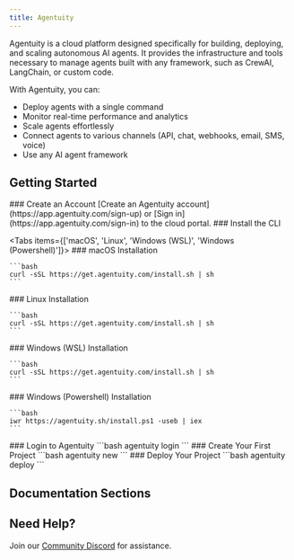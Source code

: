 ```yaml
---
title: Agentuity
---
```


Agentuity is a cloud platform designed specifically for building, deploying, and scaling 
autonomous AI agents. It provides the infrastructure and tools necessary to manage agents 
built with any framework, such as CrewAI, LangChain, or custom code.

With Agentuity, you can:
- Deploy agents with a single command
- Monitor real-time performance and analytics
- Scale agents effortlessly
- Connect agents to various channels (API, chat, webhooks, email, SMS, voice)
- Use any AI agent framework

## Getting Started


<Steps>
<Step>
### Create an Account
[Create an Agentuity account](https://app.agentuity.com/sign-up) or [Sign in](https://app.agentuity.com/sign-in) to the cloud portal.
</Step>

<Step>
### Install the CLI


<Tabs items={['macOS', 'Linux', 'Windows (WSL)', 'Windows (Powershell)']}>
  <Tab>
    ### macOS Installation

    ```bash
    curl -sSL https://get.agentuity.com/install.sh | sh
    ```
  </Tab>
  <Tab>
    ### Linux Installation

    ```bash
    curl -sSL https://get.agentuity.com/install.sh | sh
    ```
  </Tab>
  <Tab>
    ### Windows (WSL) Installation

    ```bash
    curl -sSL https://get.agentuity.com/install.sh | sh
    ```
  </Tab>
  <Tab>
    ### Windows (Powershell) Installation

    ```bash
    iwr https://agentuity.sh/install.ps1 -useb | iex
    ```
  </Tab>
</Tabs>
</Step>

<Step>
### Login to Agentuity
```bash
agentuity login
```
</Step>

<Step>
### Create Your First Project
```bash
agentuity new
```
</Step>

<Step>
### Deploy Your Project
```bash
agentuity deploy
```
</Step>
</Steps>

## Documentation Sections

<Cards>
  <Card
    title="Cloud & Account"
    href="/Cloud/"
    description="Learn about Agentuity Cloud features, account management, and general platform information."
  />
  <Card
    title="Command Line Interface"
    href="/CLI/installation"
    description="Get started with the Agentuity CLI for managing your agents and deployments from the terminal."
  />
  <Card
    title="Examples & Tutorials"
    href="/Examples/"
    description="Explore sample projects, step-by-step tutorials, and implementation guides."
  />
  <Card
    title="SDKs & Integration"
    href="/SDKs"
    description="Integrate Agentuity Cloud into your applications using our SDKs and APIs."
  />
</Cards>

## Need Help?

Join our [Community Discord](https://discord.com/invite/vtn3hgUfuc) for assistance.
